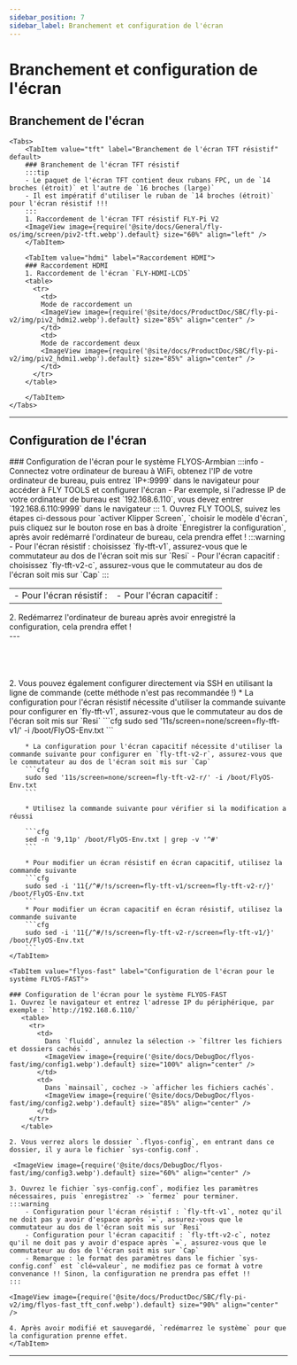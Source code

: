 ```yaml
---
sidebar_position: 7
sidebar_label: Branchement et configuration de l'écran
---
```







# Branchement et configuration de l'écran

## Branchement de l'écran
    <Tabs>
        <TabItem value="tft" label="Branchement de l'écran TFT résistif" default>
        ### Branchement de l'écran TFT résistif
        :::tip
        - Le paquet de l'écran TFT contient deux rubans FPC, un de `14 broches (étroit)` et l'autre de `16 broches (large)`
        - Il est impératif d'utiliser le ruban de `14 broches (étroit)` pour l'écran résistif !!!
        :::
        1. Raccordement de l'écran TFT résistif FLY-Pi V2
        <ImageView image={require('@site/docs/General/fly-os/img/screen/piv2-tft.webp').default} size="60%" align="left" />
        </TabItem>

        <TabItem value="hdmi" label="Raccordement HDMI">
        ### Raccordement HDMI
        1. Raccordement de l'écran `FLY-HDMI-LCD5`
        <table>
          <tr>
            <td>
            Mode de raccordement un
            <ImageView image={require('@site/docs/ProductDoc/SBC/fly-pi-v2/img/piv2_hdmi2.webp').default} size="85%" align="center" />
            </td>
            <td>
            Mode de raccordement deux
            <ImageView image={require('@site/docs/ProductDoc/SBC/fly-pi-v2/img/piv2_hdmi1.webp').default} size="85%" align="center" />
            </td>
          </tr>
        </table>

        </TabItem>
    </Tabs>
---

## Configuration de l'écran

<Tabs>
    <TabItem value="flyos-armbian" label="Configuration de l'écran pour le système FLYOS-Armbian" default>
    ### Configuration de l'écran pour le système FLYOS-Armbian
    :::info
    - Connectez votre ordinateur de bureau à WiFi, obtenez l'IP de votre ordinateur de bureau, puis entrez `IP+:9999` dans le navigateur pour accéder à FLY TOOLS et configurer l'écran
    - Par exemple, si l'adresse IP de votre ordinateur de bureau est `192.168.6.110`, vous devez entrer `192.168.6.110:9999` dans le navigateur
    :::
    1. Ouvrez FLY TOOLS, suivez les étapes ci-dessous pour `activer Klipper Screen`, `choisir le modèle d'écran`, puis cliquez sur le bouton rose en bas à droite `Enregistrer la configuration`, après avoir redémarré l'ordinateur de bureau, cela prendra effet !
      :::warning
      - Pour l'écran résistif : choisissez `fly-tft-v1`, assurez-vous que le commutateur au dos de l'écran soit mis sur `Resi`
      - Pour l'écran capacitif : choisissez `fly-tft-v2-c`, assurez-vous que le commutateur au dos de l'écran soit mis sur `Cap`
      :::
      <table>
        <tr>
          <td>
           - Pour l'écran résistif :  
        <ImageView image={require('@site/docs/ProductDoc/SBC/fly-pi-v2/img/piv2_tft-r_conf.webp').default} size="80%" align="center" />
          </td>
          <td>
          - Pour l'écran capacitif :
        <ImageView image={require('@site/docs/ProductDoc/SBC/fly-pi-v2/img/piv2_tft-c_conf.webp').default} size="80%" align="center" />
          </td>
        </tr>
      </table>
    2. Redémarrez l'ordinateur de bureau après avoir enregistré la configuration, cela prendra effet !  
<br />
---

<br />
<br />
<br />
<br />
<br />
    2. Vous pouvez également configurer directement via SSH en utilisant la ligne de commande (cette méthode n'est pas recommandée !)
        * La configuration pour l'écran résistif nécessite d'utiliser la commande suivante pour configurer en `fly-tft-v1`, assurez-vous que le commutateur au dos de l'écran soit mis sur `Resi`
        ```cfg
        sudo sed '11s/screen=none/screen=fly-tft-v1/' -i /boot/FlyOS-Env.txt
        ```

        * La configuration pour l'écran capacitif nécessite d'utiliser la commande suivante pour configurer en `fly-tft-v2-r`, assurez-vous que le commutateur au dos de l'écran soit mis sur `Cap`
        ```cfg
        sudo sed '11s/screen=none/screen=fly-tft-v2-r/' -i /boot/FlyOS-Env.txt
        ```

        * Utilisez la commande suivante pour vérifier si la modification a réussi

        ```cfg
        sed -n '9,11p' /boot/FlyOS-Env.txt | grep -v '^#'
        ```

        * Pour modifier un écran résistif en écran capacitif, utilisez la commande suivante
        ```cfg
        sudo sed -i '11{/^#/!s/screen=fly-tft-v1/screen=fly-tft-v2-r/}' /boot/FlyOS-Env.txt
        ```
        * Pour modifier un écran capacitif en écran résistif, utilisez la commande suivante
        ```cfg
        sudo sed -i '11{/^#/!s/screen=fly-tft-v2-r/screen=fly-tft-v1/}' /boot/FlyOS-Env.txt
        ```
    </TabItem>

    <TabItem value="flyos-fast" label="Configuration de l'écran pour le système FLYOS-FAST">

    ### Configuration de l'écran pour le système FLYOS-FAST
    1. Ouvrez le navigateur et entrez l'adresse IP du périphérique, par exemple : `http://192.168.6.110/` 
       <table>
         <tr>
           <td>
             Dans `fluidd`, annulez la sélection -> `filtrer les fichiers et dossiers cachés`.
             <ImageView image={require('@site/docs/DebugDoc/flyos-fast/img/config1.webp').default} size="100%" align="center" />
           </td>
           <td>
             Dans `mainsail`, cochez -> `afficher les fichiers cachés`.
             <ImageView image={require('@site/docs/DebugDoc/flyos-fast/img/config2.webp').default} size="85%" align="center" />
           </td>
         </tr>
       </table>
  
    2. Vous verrez alors le dossier `.flyos-config`, en entrant dans ce dossier, il y aura le fichier `sys-config.conf`.

     <ImageView image={require('@site/docs/DebugDoc/flyos-fast/img/config3.webp').default} size="60%" align="center" />
    
    3. Ouvrez le fichier `sys-config.conf`, modifiez les paramètres nécessaires, puis `enregistrez` -> `fermez` pour terminer.
    :::warning
        - Configuration pour l'écran résistif : `fly-tft-v1`, notez qu'il ne doit pas y avoir d'espace après `=`, assurez-vous que le commutateur au dos de l'écran soit mis sur `Resi`
        - Configuration pour l'écran capacitif : `fly-tft-v2-c`, notez qu'il ne doit pas y avoir d'espace après `=`, assurez-vous que le commutateur au dos de l'écran soit mis sur `Cap`
        - Remarque : le format des paramètres dans le fichier `sys-config.conf` est `clé=valeur`, ne modifiez pas ce format à votre convenance !! Sinon, la configuration ne prendra pas effet !!
    :::
    
    <ImageView image={require('@site/docs/ProductDoc/SBC/fly-pi-v2/img/flyos-fast_tft_conf.webp').default} size="90%" align="center" />
    
    4. Après avoir modifié et sauvegardé, `redémarrez le système` pour que la configuration prenne effet.
    </TabItem>
</Tabs>    


----
